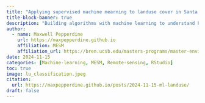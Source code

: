 ```yaml
---
title: "Applying supervised machine mearning to landuse cover in Santa Barbara, CA"
title-block-banner: true
description: "Building algorithms with machine learning to understand how we use our land"
author: 
  - name: Maxwell Pepperdine
    url: https://maxpepperdine.github.io
    affiliation: MESM
    affiliation_url: https://bren.ucsb.edu/masters-programs/master-environmental-science-and-management 
date: 2024-11-15
categories: [Machine-learning, MESM, Remote-sensing, RStudio]
toc: true
image: lu_classification.jpeg
citation: 
  url: https://maxpepperdine.github.io/posts/2024-11-15-ml-landuse/
draft: false
---
```





